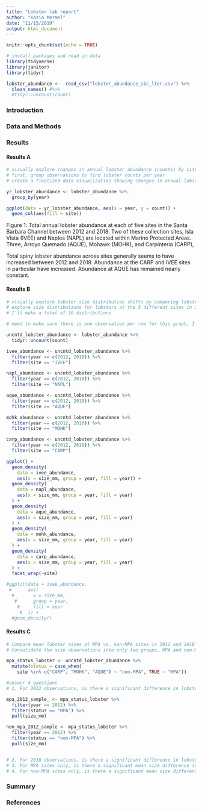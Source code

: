 ```yaml
---
title: "Lobster lab report"
author: "Kazia Mermel"
date: "11/15/2019"
output: html_document
---
```


```r
knitr::opts_chunk$set(echo = TRUE)
```

```r
# install packages and read in data
library(tidyverse)
library(janitor)
library(tidyr)

lobster_abundance <-  read_csv("lobster_abundance_sbc_lter.csv") %>% 
  clean_names() #%>% 
  #tidyr::uncount(count)
```

### Introduction


### Data and Methods


### Results

#### Results A

```r
# visually explore changes in annual lobster abundance (counts) by site
# first, group observations to find lobster counts per year
# create a finalized data visualization showing changes in annual lobster abundance at the five sites over time

yr_lobster_abundance <- lobster_abundance %>% 
  group_by(year)

ggplot(data = yr_lobster_abundance, aes(x = year, y = count)) +
  geom_col(aes(fill = site))
```
Figure 1: Total annual lobster abundance at each of five sites in the Santa Barbara Channel between 2012 and 2018. Two of these collection sites, Isla Vista (IVEE) and Naples (NAPL) are located within Marine Protected Areas. Three, Arroyo Quemado (AQUE), Mohawk (MOHK), and Carpinteria (CARP),

Total spiny lobster abundance across sites generally seems to have increased between 2012 and 2018. Abundance at the CARP and IVEE sites in particular have increased. Abundance at AQUE has remained nearly constant.

#### Results B

```r
# visually explore lobster size distribution shifts by comparing lobster sizes in 2012 and 2018
# explore size distributions for lobsters at the 5 different sites in 2012 and in 2018
# I'll make a total of 10 distributions

# need to make sure there is one observation per row for this graph, I do believe

uncntd_lobster_abundance <- lobster_abundance %>% 
  tidyr::uncount(count)

ivee_abundance <- uncntd_lobster_abundance %>%
  filter(year == c(2012, 2018)) %>% 
  filter(site == "IVEE")

napl_abundance <- uncntd_lobster_abundance %>%
  filter(year == c(2012, 2018)) %>% 
  filter(site == "NAPL")

aque_abundance <- uncntd_lobster_abundance %>%
  filter(year == c(2012, 2018)) %>% 
  filter(site == "AQUE")

mohk_abundance <- uncntd_lobster_abundance %>% 
  filter(year == c(2012, 2018)) %>% 
  filter(site == "MOHK")

carp_abundance <- uncntd_lobster_abundance %>% 
  filter(year == c(2012, 2018)) %>% 
  filter(site == "CARP")

ggplot() +
  geom_density(
    data = ivee_abundance, 
    aes(x = size_mm, group = year, fill = year)) +
  geom_density(
    data = napl_abundance,
    aes(x = size_mm, group = year, fill = year)
  ) +
  geom_density(
    data = aque_abundance,
    aes(x = size_mm, group = year, fill = year)
  ) +
  geom_density(
    data = mohk_abundance,
    aes(x = size_mm, group = year, fill = year)
  ) +
  geom_density(
    data = carp_abundance,
    aes(x = size_mm, group = year, fill = year)
  ) +
  facet_wrap(~site)

#ggplot(data = ivee_abundance,
 #      aes(
  #       x = size_mm,
   #      group = year,
    #     fill = year
     #  )) +
  #geom_density()
```



#### Results C

```r
# Compare mean lobster sizes at MPA vs. non-MPA sites in 2012 and 2018
# Consolidate the size observations into only two groups, MPA and non-MPA lobsters

mpa_status_lobster <- uncntd_lobster_abundance %>% 
  mutate(status = case_when(
    site %in% c("CARP", "MOHK", "AQUE") ~ "non-MPA", TRUE ~ "MPA"))

```



```r
#answer 4 questions
# 1. For 2012 observations, is there a significant difference in lobster size between MPA and non-MPA sites?

mpa_2012_sample_ <- mpa_status_lobster %>%
  filter(year == 2012) %>% 
  filter(status == "MPA") %>% 
  pull(size_mm)

non_mpa_2012_sample <- mpa_status_lobster %>%
  filter(year == 2012) %>% 
  filter(status == "non-MPA") %>% 
  pull(size_mm)



```


```r
# 2. For 2018 observations, is there a significant difference in lobster size between MPA and non-MPA sites?
# 3. For MPA sites only, is there a significant mean size difference in lobsters observed in 2012 vs. 2018?
# 4. For non-MPA sites only, is there a significant mean size difference in lobsters observed in 2012 vs. 2018?
```

### Summary


### References